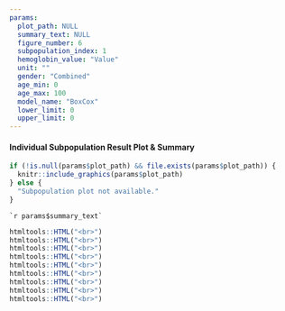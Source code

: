 ```yaml
---
params:
  plot_path: NULL
  summary_text: NULL
  figure_number: 6
  subpopulation_index: 1
  hemoglobin_value: "Value"
  unit: ""
  gender: "Combined"
  age_min: 0
  age_max: 100
  model_name: "BoxCox"
  lower_limit: 0
  upper_limit: 0
---
```


#### **Individual Subpopulation Result Plot & Summary**
```r
if (!is.null(params$plot_path) && file.exists(params$plot_path)) {
  knitr::include_graphics(params$plot_path)
} else {
  "Subpopulation plot not available."
}
```

```
`r params$summary_text`
```

```r
htmltools::HTML("<br>")
htmltools::HTML("<br>")
htmltools::HTML("<br>")
htmltools::HTML("<br>")
htmltools::HTML("<br>")
htmltools::HTML("<br>")
htmltools::HTML("<br>")
htmltools::HTML("<br>")
htmltools::HTML("<br>")
```

